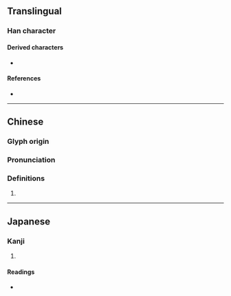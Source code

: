 {{character info}}
==Translingual==

===Han character===
{{Han char|rn=102|rad=田|as=09|sn=14|four=|canj=WAMH|ids=⿰田昜}}

====Derived characters====
* {{l|mul|[[𧀄]]}}

====References====
* {{Han ref|kx=0765.110|dkj=21906|dj=1176.080|hdz=42549.130|uh=757C|ud=30076}}

----

==Chinese==
{{zh-forms|s=𪽈}}

===Glyph origin===
{{Han etym}}

===Pronunciation===
{{zh-pron
|m=chàng
|mc=y
|oc=y
|cat=
}}

===Definitions===
{{zh-hanzi}}

# {{rfdef|zh}}

----

==Japanese==

===Kanji===
{{ja-kanji|grade=|rs=田09}}

# {{rfdef|ja|sort=田09}}

====Readings====
* {{ja-readings|on=ちょう,じょう|kun=のびる,ながい,にわ|nanori=}}